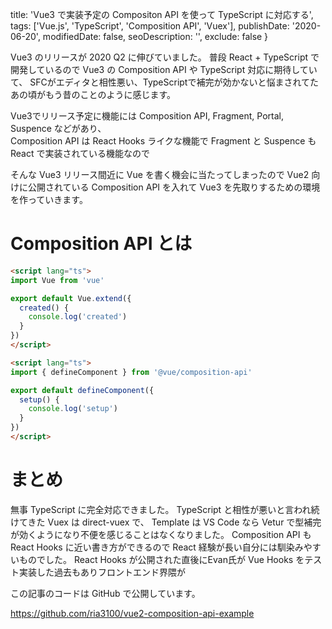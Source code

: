 
  title: 'Vue3 で実装予定の Compositon API を使って TypeScript に対応する',
  tags: ['Vue.js', 'TypeScript', 'Composition API', 'Vuex'],
  publishDate: '2020-06-20',
  modifiedDate: false,
  seoDescription: '',
  exclude: false
}

Vue3 のリリースが 2020 Q2 に伸びていました。
普段 React + TypeScript で開発しているので Vue3 の Composition API や TypeScript 対応に期待していて、
SFCがエディタと相性悪い、TypeScriptで補完が効かないと悩まされてたあの頃がもう昔のことのように感じます。

Vue3でリリース予定に機能には Composition API, Fragment, Portal, Suspence などがあり、  
Composition API は React Hooks ライクな機能で Fragment と Suspence も React で実装されている機能なので

そんな Vue3 リリース間近に Vue を書く機会に当たってしまったので Vue2 向けに公開されている Composition API を入れて Vue3 を先取りするための環境を作っていきます。

# Composition API とは

<NamedCodeBlock filename="従来のコンポーネント定義">

```html
<script lang="ts">
import Vue from 'vue'

export default Vue.extend({
  created() {
    console.log('created')
  }
})
</script>
```

</NamedCodeBlock>

<NamedCodeBlock filename="Composition API を使ったコンポーネント定義">

```html
<script lang="ts">
import { defineComponent } from '@vue/composition-api'

export default defineComponent({
  setup() {
    console.log('setup')
  }
})
</script>
```

</NamedCodeBlock>

# まとめ
無事 TypeScript に完全対応できました。
TypeScript と相性が悪いと言われ続けてきた Vuex は direct-vuex で、 Template は VS Code なら Vetur で型補完が効くようになり不便を感じることはなくなりました。
Composition API も React Hooks に近い書き方ができるので React 経験が長い自分には馴染みやすいものでした。
React Hooks が公開された直後にEvan氏が Vue Hooks をテスト実装した過去もありフロントエンド界隈が

この記事のコードは GitHub で公開しています。

https://github.com/ria3100/vue2-composition-api-example
